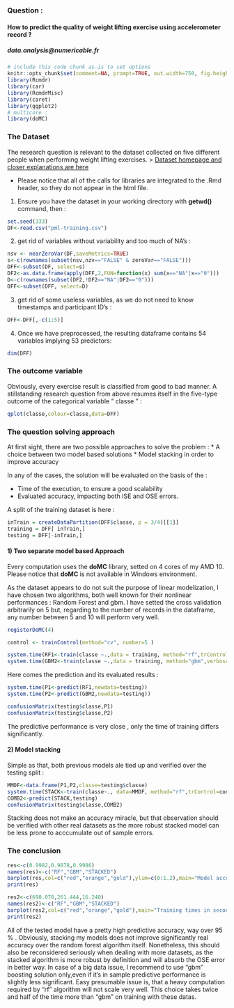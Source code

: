 <!-- R Commander Markdown Template -->

###  Question : 
#### How to predict the quality of weight lifting exercise using accelerometer record ? 


##### data.analysis@numericable.fr         

```r
# include this code chunk as-is to set options
knitr::opts_chunk$set(comment=NA, prompt=TRUE, out.width=750, fig.height=5, fig.width=8)
library(Rcmdr)
library(car)
library(RcmdrMisc)
library(caret)
library(ggplot2)
# multicore :
library(doMC)

```


### The Dataset
The research question is relevant to the dataset collected on five different people when performing weight lifting exercises.
>
<a href="http://groupware.les.inf.puc-rio.br/har" target="_blank">Dataset homepage and closer explanations are here</a>


* Please notice that all of the calls for libraries are integrated to the .Rmd header, so they do not appear in the html file.

1) Ensure you have the dataset in your working directory with **getwd()** command, then :
```r
set.seed(333)
DF<-read.csv("pml-training.csv")
```
2) get rid of variables without variability and too much of NA's :
```r
nsv <- nearZeroVar(DF,saveMetrics=TRUE)
s<-c(rownames(subset(nsv,nzv=="FALSE" & zeroVar=="FALSE")))
DFF<-subset(DF, select=s)
DF2<-as.data.frame(apply(DFF,2,FUN=function(x) sum(x=="NA"|x=="0")))
D<-c(rownames(subset(DF2,!DF2=="NA"|DF2=="0")))
DFF<-subset(DFF, select=D)
```
3) get rid of some useless variables, as we do not need to know timestamps and participant ID's :

```r
DFF<-DFF[,-c(1:5)]
```

4) Once we have preprocessed, the resulting dataframe contains 54 variables implying 53 predictors:
```r
dim(DFF)
```

### The outcome variable
Obviously, every exercise result is classified from good to bad manner. A stillstanding research question from above resumes itself in the five-type outcome of the categorical variable " classe " :

``` r
qplot(classe,colour=classe,data=DFF)
```
### The question solving approach

At first sight, there are two possible approaches to solve the problem :
* A choice between two model based solutions
* Model stacking in order to improve accuracy 

In any of the cases, the solution will be evaluated on the basis of the :

* Time of the execution, to ensure a good scalability
* Evaluated accuracy, impacting both ISE and OSE errors.

A split of the training dataset is here : 

```r
inTrain = createDataPartition(DFF$classe, p = 3/4)[[1]]
training = DFF[ inTrain,]
testing = DFF[-inTrain,]
```

#### 1) Two separate model based Approach 

Every computation uses the **doMC** library, setted on 4 cores of my AMD 10. Please notice that **doMC** is not available in Windows environment. 

As the dataset appears to do not suit the purpose of linear modelization, I have chosen two algorithms, both well known for their nonlinear
performances : Random Forest and gbm. I have setted the cross validation arbitrarily on 5 but, regarding to the number of records in the dataframe,
any number between 5 and 10 will perform very well.

```r

registerDoMC(4)

control <- trainControl(method="cv", number=5 )

system.time(RF1<-train(classe ~.,data = training, method="rf",trControl=control))
system.time(GBM2<-train(classe ~.,data = training, method="gbm",verbose=F,trControl=control))

```

Here comes the prediction and its evaluated results :

```r
system.time(P1<-predict(RF1,newdata=testing))
system.time(P2<-predict(GBM2,newdata=testing))

confusionMatrix(testing$classe,P1)
confusionMatrix(testing$classe,P2)
```

The predictive performance is very close , only the time of training differs significantly.

#### 2) Model stacking

Simple as that, both previous models ale tied up and verified over the testing split :

```r
MMDF<-data.frame(P1,P2,classe=testing$classe)
system.time(STACK<-train(classe~., data=MMDF, method="rf",trControl=control))
COMB2<-predict(STACK,testing)
confusionMatrix(testing$classe,COMB2)
```
Stacking does not make an accuracy miracle, but that observation should be verified with other real 
datasets as the more robust stacked model can be less prone to acccumulate out of sample errors.


### The conclusion

```r

res<-c(0.9982,0.9878,0.9986)
names(res)<-c("RF","GBM","STACKED")
barplot(res,col=c("red","orange","gold"),ylim=c(0:1.2),main="Model accuracy" )
print(res)

```
```r

res2<-c(690.070,261.444,16.240)
names(res2)<-c("RF","GBM","STACKED")
barplot(res2,col=c("red","orange","gold"),main="Training times in seconds" )
print(res2)

```
All of the tested model have a pretty high predictive accuracy, way over 95 % .
Obviously, stacking my models does not improve significantly real accuracy over the random forest algorithm itself. 
Nonetheless, this should also be reconsidered seriously when dealing with more datasets, as the stacked algorithm 
is more robust by definition and will absorb the OSE error in better way.
In case of a big data issue, I recommend to use "gbm" boosting solution only,even if it's in sample predictive performance is slightly
less significant. Easy presumable issue is, that a heavy computation required by "rf" algorithm will not scale very well.
This choice takes twice and half of the time more than "gbm" on training with these datas. 


